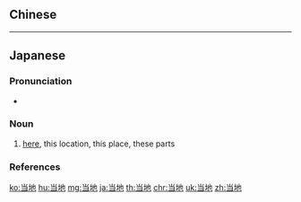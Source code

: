 {{also|當地}}
==Chinese==
{{zh-see|當地}}

----

==Japanese==
{{ja-kanjitab|とう|ち|yomi=on}}

===Pronunciation===
* {{ja-pron|とうち|y=o|acc=1|acc_ref=NHK}}

===Noun===
{{ja-noun|とうち}}

# [[here]], this location, this place, these parts

===References===
<references/>

[[ko:当地]]
[[hu:当地]]
[[mg:当地]]
[[ja:当地]]
[[th:当地]]
[[chr:当地]]
[[uk:当地]]
[[zh:当地]]